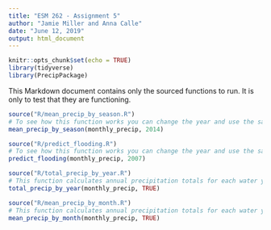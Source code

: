 ```yaml
---
title: "ESM 262 - Assignment 5"
author: "Jamie Miller and Anna Calle"
date: "June 12, 2019"
output: html_document
---
```


```r
knitr::opts_chunk$set(echo = TRUE)
library(tidyverse)
library(PrecipPackage)
```

This Markdown document contains only the sourced functions to run. It is only to test that they are functioning.


```r
source("R/mean_precip_by_season.R")
# To see how this function works you can change the year and use the same precipitation data
mean_precip_by_season(monthly_precip, 2014)
```


```r
source("R/predict_flooding.R")
# To see how this function works you can change the year and use the same precipitation data
predict_flooding(monthly_precip, 2007)
```

```r
source("R/total_precip_by_year.R")
# This function calculates annual precipitation totals for each water year by location. displayed as either a graph (TRUE) or a table (FALSE).
total_precip_by_year(monthly_precip, TRUE)

```


```r
source("R/mean_precip_by_month.R")
# This function calculates annual precipitation totals for each water year by location. displayed as either a graph (TRUE) or a table (FALSE).
mean_precip_by_month(monthly_precip, TRUE)

```


